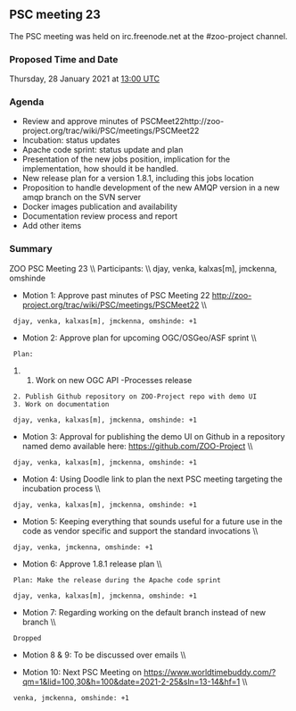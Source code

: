 
== PSC meeting 23 ==

The PSC meeting was held on irc.freenode.net at the  #zoo-project channel.

=== Proposed Time and Date ===

Thursday, 28 January 2021 at [http://www.timeanddate.com/worldclock/fixedtime.html?year=2021&month=1&day=28&hour=13&min=0&sec=0&msg=ZOO-Project+PSC+Meeting 13:00 UTC]

=== Agenda ===

*Review and approve minutes of PSCMeet22http://zoo-project.org/trac/wiki/PSC/meetings/PSCMeet22
*Incubation: status updates
*Apache code sprint: status update and plan 
*Presentation of the new jobs position, implication for the implementation, how should it be handled.
*New release plan for a version 1.8.1, including this jobs location
*Proposition to handle development of the new AMQP version in a new amqp branch on the SVN server
*Docker images publication and availability
*Documentation review process and report
*Add other items 

=== Summary ===

ZOO PSC Meeting 23 \\
Participants: \\
djay, venka, kalxas[m], jmckenna, omshinde

*Motion 1: Approve past minutes of PSC Meeting 22 http://zoo-project.org/trac/wiki/PSC/meetings/PSCMeet22 \\
  djay, venka, kalxas[m], jmckenna, omshinde: +1

*Motion 2: Approve plan for upcoming  OGC/OSGeo/ASF sprint \\
  Plan: 
##Work on new OGC API -Processes release
  2. Publish Github repository on ZOO-Project repo with demo UI
  3. Work on documentation 

  djay, venka, kalxas[m], jmckenna, omshinde: +1

*Motion 3: Approval for publishing the demo UI on Github in a repository named demo available here: https://github.com/ZOO-Project \\
  djay, venka, kalxas[m], jmckenna, omshinde: +1

*Motion 4: Using Doodle link to plan the next PSC meeting targeting the incubation process \\
  djay, venka, kalxas[m], jmckenna, omshinde: +1

*Motion 5: Keeping everything that sounds useful for a future use in the code as vendor specific and support the standard invocations \\
  djay, venka, jmckenna, omshinde: +1

*Motion 6: Approve 1.8.1 release plan \\
  Plan: Make the release during the Apache code sprint

  djay, venka, kalxas[m], jmckenna, omshinde: +1

*Motion 7: Regarding working on the default branch instead of new branch  \\
  Dropped

*Motion 8 & 9: To be discussed over emails \\

*Motion 10: Next PSC Meeting on https://www.worldtimebuddy.com/?qm=1&lid=100,30&h=100&date=2021-2-25&sln=13-14&hf=1 \\
  venka, jmckenna, omshinde: +1



{{TracNotice|{{PAGENAME}}}}